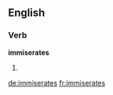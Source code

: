 ==English==

===Verb===
'''immiserates'''

# {{third-person singular of|[[immiserate]]}}

[[de:immiserates]]
[[fr:immiserates]]